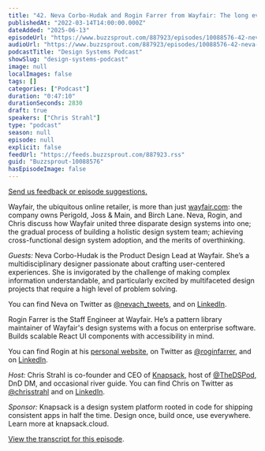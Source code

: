 ```yaml
---
title: "42. Neva Corbo-Hudak and Rogin Farrer from Wayfair: The long evolution of a web design system"
publishedAt: "2022-03-14T14:00:00.000Z"
dateAdded: "2025-06-13"
episodeUrl: "https://www.buzzsprout.com/887923/episodes/10088576-42-neva-corbo-hudak-and-rogin-farrer-from-wayfair-the-long-evolution-of-a-web-design-system.mp3"
audioUrl: "https://www.buzzsprout.com/887923/episodes/10088576-42-neva-corbo-hudak-and-rogin-farrer-from-wayfair-the-long-evolution-of-a-web-design-system.mp3"
podcastTitle: "Design Systems Podcast"
showSlug: "design-systems-podcast"
image: null
localImages: false
tags: []
categories: ["Podcast"]
duration: "0:47:10"
durationSeconds: 2830
draft: true
speakers: ["Chris Strahl"]
type: "podcast"
season: null
episode: null
explicit: false
feedUrl: "https://feeds.buzzsprout.com/887923.rss"
guid: "Buzzsprout-10088576"
hasEpisodeImage: false
---
```

[Send us feedback or episode suggestions.](https://www.buzzsprout.com/twilio/text_messages/887923/open_sms)

Wayfair, the ubiquitous online retailer, is more than just [wayfair.com](http://wayfair.com): the company owns Perigold, Joss & Main, and Birch Lane. Neva, Rogin, and Chris discuss how Wayfair united three disparate design systems into one; the gradual process of building a holistic design system team; achieving cross-functional design system adoption, and the merits of overthinking.

_Guests:_ Neva Corbo-Hudak is the Product Design Lead at Wayfair. She’s a multidisciplinary designer passionate about crafting user-centered experiences. She is invigorated by the challenge of making complex information understandable, and particularly excited by multifaceted design projects that require a high level of problem solving. 

You can find Neva on Twitter as [@nevach\_tweets](http://twitter.com/nevach_tweets), and on [LinkedIn](https://www.linkedin.com/in/nevach/).

Rogin Farrer is the Staff Engineer at Wayfair. He’s a pattern library maintainer of Wayfair's design systems with a focus on enterprise software. Builds scalable React UI components with accessibility in mind. 

You can find Rogin at his [personal website](https://www.rogin.xyz/), on Twitter as [@roginfarrer](https://twitter.com/roginfarrer), and on [LinkedIn](https://www.linkedin.com/in/roginfarrer/).

_Host:_ Chris Strahl is co-founder and CEO of [Knapsack](https://www.knapsack.cloud/), host of [@TheDSPod](https://twitter.com/thedspod), DnD DM, and occasional river guide. You can find Chris on Twitter as [@chrisstrahl](https://twitter.com/chrisstrahl) and on [LinkedIn](https://www.linkedin.com/in/chrisstrahl/).

_Sponsor:_ Knapsack is a design system platform rooted in code for shipping consistent apps in half the time. Design once, build once, use everywhere. Learn more at knapsack.cloud.

[View the transcript for this episode](http://www.knapsack.cloud/blog/www.knapsack.cloud/blog/dsp-42-the-long-evolution-of-a-web-design-system).
